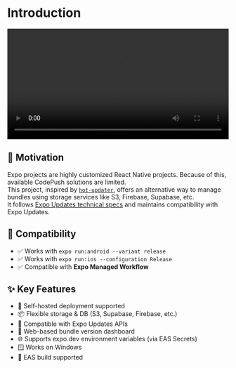 
# Introduction

<video controls width="100%">
  <source src={normalizeImagePath("/example.mp4")} type="video/mp4" />
  Your browser does not support the video tag.
</video>

## 🚀 Motivation

Expo projects are highly customized React Native projects. Because of this, available CodePush solutions are limited.  
This project, inspired by [`hot-updater`](https://github.com/gronxb/hot-updater), offers an alternative way to manage bundles using storage services like S3, Firebase, Supabase, etc.  
It follows [Expo Updates technical specs](https://docs.expo.dev/technical-specs/expo-updates-1/) and maintains compatibility with Expo Updates.


## 🧪 Compatibility

- ✅ Works with `expo run:android --variant release`
- ✅ Works with `expo run:ios --configuration Release`
- ✅ Compatible with **Expo Managed Workflow**


## ✨ Key Features

- 📡 Self-hosted deployment supported
- 📦 Flexible storage & DB (S3, Supabase, Firebase, etc.)
- 🔄 Compatible with Expo Updates APIs
- 💾 Web-based bundle version dashboard
- 🌐 Supports expo.dev environment variables (via EAS Secrets)
- 🪟 Works on Windows
- 🧪 EAS build supported

